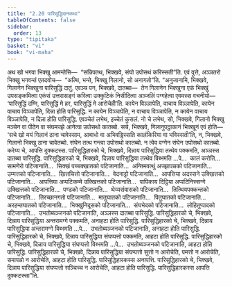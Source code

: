 ```yaml
---
title: "2.20 पारिसुद्धिदानकथा"
tableOfContents: false
sidebar:
  order: 13
type: "tipitaka"
basket: "vi"
book: "vi-maha"
---
```



<DynamicBreadcrumb />

<Division number="164" book="vi-maha">

<Paragraph number="678" book="vi-maha">
अथ खो भगवा भिक्खू आमन्तेसि—  “सन्निपतथ, भिक्खवे, संघो उपोसथं करिस्सती”ति. एवं वुत्ते, अञ्ञतरो भिक्खु भगवन्तं एतदवोच—  “अत्थि, भन्ते, भिक्खु गिलानो, सो अनागतो”ति.
</Paragraph>

<Paragraph number="679" book="vi-maha">
“अनुजानामि, भिक्खवे, गिलानेन भिक्खुना पारिसुद्धिं दातुं. एवञ्च पन, भिक्खवे, दातब्बा—  तेन गिलानेन भिक्खुना एकं भिक्खुं उपसङ्कमित्वा एकंसं उत्तरासङ्गं करित्वा उक्कुटिकं निसीदित्वा अञ्जलिं पग्गहेत्वा एवमस्स वचनीयो—  ‘पारिसुद्धिं दम्मि, पारिसुद्धिं मे हर, पारिसुद्धिं मे आरोचेही’ति. कायेन विञ्ञापेति, वाचाय विञ्ञापेति, कायेन वाचाय विञ्ञापेति, दिन्ना होति पारिसुद्धि. न कायेन विञ्ञापेति, न वाचाय विञ्ञापेति, न कायेन वाचाय विञ्ञापेति, न दिन्ना होति पारिसुद्धि. एवञ्चेतं लभेथ, इच्चेतं कुसलं. नो चे लभेथ, सो, भिक्खवे, गिलानो भिक्खु मञ्चेन वा पीठेन वा संघमज्झे आनेत्वा उपोसथो कातब्बो. सचे, भिक्खवे, गिलानुपट्ठाकानं भिक्खूनं एवं होति—  ‘सचे खो मयं गिलानं ठाना चावेस्साम, आबाधो वा अभिवड्ढिस्सति कालंकिरिया वा भविस्सती’ति, न, भिक्खवे, गिलानो भिक्खु ठाना चावेतब्बो. संघेन तत्थ गन्त्वा उपोसथो कातब्बो. न त्वेव वग्गेन संघेन उपोसथो कातब्बो. करेय्य चे, आपत्ति दुक्कटस्स.
</Paragraph>

<Paragraph number="680" book="vi-maha">
पारिसुद्धिहारको चे, भिक्खवे, दिन्नाय पारिसुद्धिया तत्थेव पक्कमति, अञ्ञस्स दातब्बा पारिसुद्धि. पारिसुद्धिहारको चे, भिक्खवे, दिन्नाय पारिसुद्धिया तत्थेव विब्भमति …पे…  कालं करोति…  सामणेरो पटिजानाति…  सिक्खं पच्चक्खातको पटिजानाति…  अन्तिमवत्थुं अज्झापन्नको पटिजानाति…  उम्मत्तको पटिजानाति…  खित्तचित्तो पटिजानाति…  वेदनाट्टो पटिजानाति…  आपत्तिया अदस्सने उक्खित्तको पटिजानाति…  आपत्तिया अप्पटिकम्मे उक्खित्तको पटिजानाति…  पापिकाय दिट्ठिया अप्पटिनिस्सग्गे उक्खित्तको पटिजानाति…  पण्डको पटिजानाति…  थेय्यसंवासको पटिजानाति…  तित्थियपक्कन्तको पटिजानाति…  तिरच्छानगतो पटिजानाति…  मातुघातको पटिजानाति…  पितुघातको पटिजानाति…  अरहन्तघातको पटिजानाति…  भिक्खुनिदूसको पटिजानाति…  संघभेदको पटिजानाति…  लोहितुप्पादको पटिजानाति…  उभतोब्यञ्जनको पटिजानाति, अञ्ञस्स दातब्बा पारिसुद्धि.
</Paragraph>

<Paragraph number="681" book="vi-maha">
पारिसुद्धिहारको चे, भिक्खवे, दिन्नाय पारिसुद्धिया अन्तरामग्गे पक्कमति, अनाहटा होति पारिसुद्धि. पारिसुद्धिहारको चे, भिक्खवे, दिन्नाय पारिसुद्धिया अन्तरामग्गे विब्भमति …पे…  उभतोब्यञ्जनको पटिजानाति, अनाहटा होति पारिसुद्धि.
</Paragraph>

<Paragraph number="682" book="vi-maha">
पारिसुद्धिहारको चे, भिक्खवे, दिन्नाय पारिसुद्धिया संघप्पत्तो पक्कमति, आहटा होति पारिसुद्धि. पारिसुद्धिहारको चे, भिक्खवे, दिन्नाय पारिसुद्धिया संघप्पत्तो विब्भमति …पे…  उभतोब्यञ्जनको पटिजानाति, आहटा होति पारिसुद्धि.
</Paragraph>

<Paragraph number="683" book="vi-maha">
पारिसुद्धिहारको चे, भिक्खवे, दिन्नाय पारिसुद्धिया संघप्पत्तो सुत्तो न आरोचेति, पमत्तो न आरोचेति, समापन्नो न आरोचेति, आहटा होति पारिसुद्धि. पारिसुद्धिहारकस्स अनापत्ति.
</Paragraph>

<Paragraph number="684" book="vi-maha">
पारिसुद्धिहारको चे, भिक्खवे, दिन्नाय पारिसुद्धिया संघप्पत्तो सञ्चिच्च न आरोचेति, आहटा होति पारिसुद्धि. पारिसुद्धिहारकस्स आपत्ति दुक्कटस्सा”ति.
</Paragraph>
</Division>